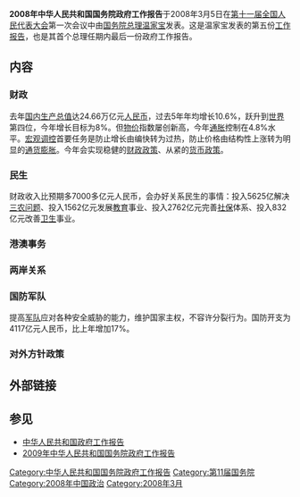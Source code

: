 '''2008年中华人民共和国国务院政府工作报告'''于2008年3月5日在[[第十一届全国人民代表大会|第十一届全国人民代表大会]]第一次会议中由[[中华人民共和国国务院|国务院]][[中华人民共和国国务院总理|总理]][[温家宝|温家宝]]发表。这是温家宝发表的第五份[[中华人民共和国政府工作报告|工作报告]]，也是其首个总理任期内最后一份政府工作报告。
{{wikisource}}

== 内容 ==
=== 财政 ===
去年[[中国大陆|国内]][[生产总值|生产总值]]达24.66万亿元[[人民币|人民币]]，过去5年年均增长10.6%，跃升到[[世界|世界]]第四位，今年增长目标为8%。但[[物价|物价]]指数屡创新高，今年[[通胀|通胀]]控制在4.8%水平。[[宏观调控|宏观调控]]首要任务是防止增长由编快转为过热，防止价格由结构性上涨转为明显的[[通货膨胀|通货膨胀]]。今年会实现稳健的[[财政政策|财政政策]]、从紧的[[货币政策|货币政策]]。
=== 民生 ===
财政收入比预期多7000多亿元人民币，会办好关系民生的事情：投入5625亿解决[[三农问题|三农问题]]、投入1562亿元发展[[教育|教育]]事业、投入2762亿元完善[[社保|社保]]体系、投入832亿元改善[[卫生|卫生]]事业。
=== 港澳事务 ===
=== 两岸关系 ===
=== 国防军队 ===
提高[[中国人民解放军|军队]]应对各种安全威胁的能力，维护国家主权，不容许分裂行为。国防开支为4117亿元人民币，比上年增加17%。
=== 对外方针政策 ===
== 外部链接 ==

== 参见 ==
* [[中华人民共和国政府工作报告|中华人民共和国政府工作报告]]
* [[2009年中华人民共和国国务院政府工作报告|2009年中华人民共和国国务院政府工作报告]]

[[Category:中华人民共和国国务院政府工作报告|Category:中华人民共和国国务院政府工作报告]]
[[Category:第11届国务院|Category:第11届国务院]]
[[Category:2008年中国政治|Category:2008年中国政治]]
[[Category:2008年3月|Category:2008年3月]]